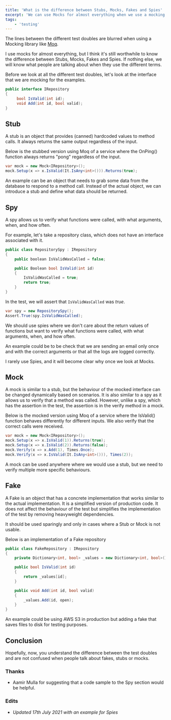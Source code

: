 ```yaml
---
title: 'What is the difference between Stubs, Mocks, Fakes and Spies'
excerpt: 'We can use Mocks for almost everything when we use a mocking framework, but whats the difference between Stubs, Mocks, Fakes and Spies'
tags:
    - 'testing'
---
```


The lines between the different test doubles are blurred when using a Mocking library like [Moq](https://github.com/moq/moq4).

I use mocks for almost everything, but I think it's still worthwhile to know the difference between Stubs, Mocks, Fakes and Spies. If nothing else, we will know what people are talking about when they use the different terms.

Before we look at all the different test doubles, let's look at the interface that we are mocking for the examples.

```csharp
public interface IRepository
{
     bool IsValid(int id);
     void Add(int id, bool valid);
}
```

## Stub

A stub is an object that provides (canned) hardcoded values to method calls. It always returns the same output regardless of the input.

Below is the stubbed version using Moq of a service where the OnPing() function always returns "pong" regardless of the input.

```csharp
var mock = new Mock<IRepository>();
mock.Setup(x => x.IsValid(It.IsAny<int>())).Returns(true);
```

An example can be an object that needs to grab some data from the database to respond to a method call. Instead of the actual object, we can introduce a stub and define what data should be returned.

## Spy

A spy allows us to verify what functions were called, with what arguments, when, and how often.

For example, let's take a repository class, which does not have an interface associated with it.

```csharp
public class RepositorySpy : IRepository
{
    public boolean IsValidWasCalled = false;

    public Boolean bool IsValid(int id)
    {
        IsValidWasCalled = true;
        return true;
    }
}
```

In the test, we will assert that `IsValidWasCalled` was _true_.

```csharp
var spy = new RepositorySpy();
Assert.True(spy.IsValidWasCalled);
```

We should use spies where we don't care about the return values of functions but want to verify what functions were called, with what arguments, when, and how often.

An example could be to be check that we are sending an email only once and with the correct arguments or that all the logs are logged correctly.

I rarely use Spies, and it will become clear why once we look at Mocks.

## Mock

A mock is similar to a stub, but the behaviour of the mocked interface can be changed dynamically based on scenarios. It is also similar to a spy as it allows us to verify that a method was called. However, unlike a spy, which has the assertion in the test, the assertion is in the verify method in a mock.

Below is the mocked version using Moq of a service where the IsValid() function behaves differently for different inputs. We also verify that the correct calls were received.

```csharp
var mock = new Mock<IRepository>();
mock.Setup(x => x.IsValid(1)).Returns(true);
mock.Setup(x => x.IsValid(2)).Returns(false);
mock.Verify(x => x.Add(1), Times.Once);
mock.Verify(x => x.IsValid(It.IsAny<int>())), Times(2));
```

A mock can be used anywhere where we would use a stub, but we need to verify multiple more specific behaviours.

## Fake

A Fake is an object that has a concrete implementation that works similar to the actual implementation. It is a simplified version of production code. It does not affect the behaviour of the test but simplifies the implementation of the test by removing heavyweight dependencies.

It should be used sparingly and only in cases where a Stub or Mock is not usable.

Below is an implementation of a Fake repository

```csharp
public class FakeRepository : IRepository
{
    private Dictionary<int, bool> _values = new Dictionary<int, bool>();

    public bool IsValid(int id)
    {
        return _values[id];
    }

    public void Add(int id, bool valid)
    {
        _values.Add(id, open);
    }
}
```

An example could be using AWS S3 in production but adding a fake that saves files to disk for testing purposes.

## Conclusion

Hopefully, now, you understand the difference between the test doubles and are not confused when people talk about fakes, stubs or mocks.

### Thanks

-   Aamir Mulla for suggesting that a code sample to the Spy section would be helpful.

### Edits

-   _Updated 17th July 2021 with an example for Spies_
